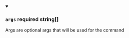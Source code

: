 
<details className="config-field" data-expandable="false" open>
<summary>

### `args` <span class="config-field-required" data-required="false">required</span> <span class="config-field-type">string[]</span> <span class="config-field-default"></span> <span class="config-field-enum"></span>

Args are optional args that will be used for the command

</summary>



</details>

